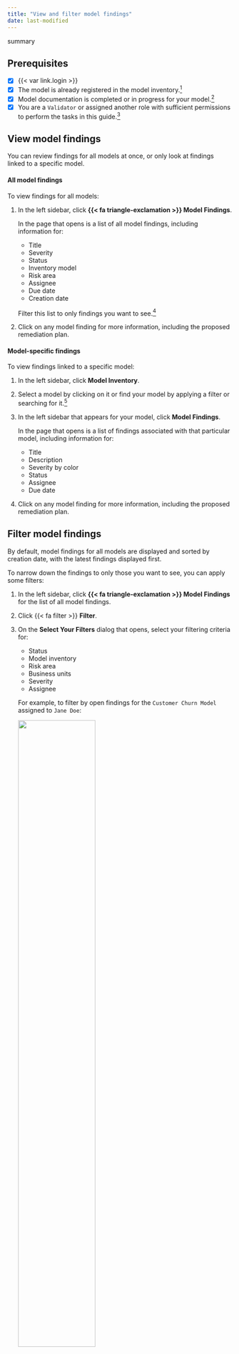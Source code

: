 ```yaml
---
title: "View and filter model findings"
date: last-modified
---
```


summary

::: {.prereq}

## Prerequisites

- [x] {{< var link.login >}}
- [x] The model is already registered in the model inventory.[^1]
- [x] Model documentation is completed or in progress for your model.[^2]
- [x] You are a `Validator` or assigned another role with sufficient permissions to perform the tasks in this guide.[^3] 

:::

## View model findings

You can review findings for all models at once, or only look at findings linked to a specific model.

#### All model findings

To view findings for all models: 

1. In the left sidebar, click **{{< fa triangle-exclamation >}} Model Findings**.

   In the page that opens is a list of all model findings, including information for:

   - Title
   - Severity
   - Status
   - Inventory model
   - Risk area
   - Assignee
   - Due date
   - Creation date

   Filter this list to only findings you want to see.[^4]

2. Click on any model finding for more information, including the proposed remediation plan.

#### Model-specific findings

To view findings linked to a specific model:

1. In the left sidebar, click **Model Inventory**.

2. Select a model by clicking on it or find your model by applying a filter or searching for it.[^5]

3. In the left sidebar that appears for your model, click **Model Findings**.

   In the page that opens is a list of findings associated with that particular model, including information for:

   - Title
   - Description
   - Severity by color
   - Status
   - Assignee
   - Due date

4. Click on any model finding for more information, including the proposed remediation plan.


## Filter model findings

By default, model findings for all models are displayed and sorted by creation date, with the latest findings displayed first. 

To narrow down the findings to only those you want to see, you can apply some filters:

1. In the left sidebar, click **{{< fa triangle-exclamation >}} Model Findings** for the list of all model findings.

2. Click {{< fa filter >}} **Filter**.

3. On the **Select Your Filters** dialog that opens, select your filtering criteria for:

   - Status
   - Model inventory
   - Risk area
   - Business units
   - Severity
   - Assignee

   For example, to filter by open findings for the `Customer Churn Model` assigned to `Jane Doe`:

   ![](filter.png){width=60% fig-alt="A screenshot of the filter dialog with some options selected"}

4. Click **Apply Filters**.

Filters can be removed by clicking on the {{< fa xmark >}} next to them on the main **{{< fa triangle-exclamation >}} Model Findings** page where the results are displayed. 




<!-- FOOTNOTES -->

[^1]: [Register models in the inventory](/guide/model-inventory/register-models-in-inventory.qmd)

[^2]: [Working with model documentation](/guide/model-documentation/working-with-model-documentation.qmd)

[^3]: [Manage permissions](/guide/configuration/manage-permissions.qmd)

[^4]: [Filter model findings](#filter-model-findings)

[^5]: [Working with the model inventory](/guide/model-inventory/working-with-model-inventory.qmd#search-filter-and-sort-models)